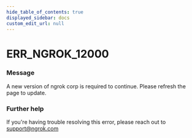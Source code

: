 ```yaml
---
hide_table_of_contents: true
displayed_sidebar: docs
custom_edit_url: null
---
```



# ERR_NGROK_12000

### Message

A new version of ngrok corp is required to continue. Please refresh the page to update.

### Further help

If you're having trouble resolving this error, please reach out to [support@ngrok.com](mailto:support@ngrok.com?subject=Help%20with%20ERR_NGROK_12000)

<ErrorDetails error="err_ngrok_12000" />
